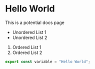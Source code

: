 
# Hello World

This is a potential docs page

- Unordered List 1
- Unordered List 2

1. Ordered List 1
1. Ordered List 2

```js
export const variable = "Hello World";
```

